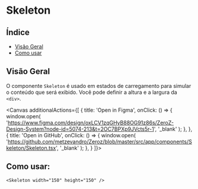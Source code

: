 
<Meta of={Skeleton} />

# Skeleton

## Índice

- [Visão Geral](#visão-geral)
- [Como usar](#como-usar)

## Visão Geral

O componente `Skeleton` é usado ​​em estados de carregamento para simular o conteúdo que será exibido. Você pode definir a altura e a largura da `<div>`.

<Canvas additionalActions={[
    {
      title: 'Open in Figma', 
      onClick: () => {
        window.open(
          'https://www.figma.com/design/oxLCV1zqGHyB88OG91z86s/ZeroZ-Design-System?node-id=5074-213&t=2OC7BPXp9JVcts5r-1',
          '_blank'
        );
      },
    },
    {
      title: 'Open in GitHub',
      onClick: () => {
        window.open(
          'https://github.com/metzevandro/Zeroz/blob/master/src/app/components/Skeleton/Skeleton.tsx',
          '_blank'
        );
      },
    }
  ]}>
  <Story/>

</Canvas>
<Controls />

## Como usar:

```tsx
<Skeleton width="150" height="150" />
```
